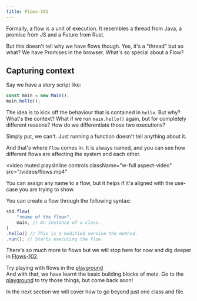 ```yaml
---
title: Flows-101
---
```


Formally, a flow is a unit of execution. It resembles a thread from Java, a promise from JS and a Future from Rust.

But this doesn't tell why we have flows though. Yes, it's a "thread" but so what? We have Promises
in the <Tooltip tip="That's where the metz runtime actually runs!">browser</Tooltip>. What's so special about a Flow?

## Capturing context

Say we have a story script like:
```typescript
const main = new Main();
main.hello();
```

The idea is to kick off the behaviour that is contained in `hello`. But why? What's the context? What if we run
`main.hello()` again, but for completely different reasons? How do we differentiate those two executions?

Simply put, we can't. Just running a function doesn't tell anything about it.

And that's where `Flow` comes in. It is always named, and you can see how different flows are affecting the system and each other.

<video
  muted
  playsInline
  controls
  className="w-full aspect-video"
  src="/videos/flows.mp4"
></video>

You can assign any name to a flow, but it helps if it'a aligned with the use-case you are trying to show.

You can create a flow through the following syntax:
```typescript
std.flow(
	"<name of the flow>",
	main, // An instance of a class.
)
.hello() // This is a modified version the method.
.run(); // Starts executing the flow.
```

There's so much more to flows but we will stop here for now and dig deeper in [Flows-102](/flows-102).

<Note>Try playing with flows in the [playground](https://app.metz.sh/try)</Note>
<br/>
And with that, we have learnt the basic building blocks of metz. Go to the [playground](https://app.metz.sh/try) to try those things,
but come back soon!

In the next section we will cover how to go beyond just one class and file.
